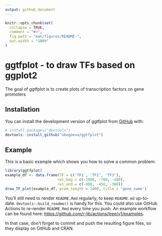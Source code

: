 ```yaml
---
output: github_document
---
```


<!-- README.md is generated from README.Rmd. Please edit that file -->

```r
knitr::opts_chunk$set(
  collapse = TRUE,
  comment = "#>",
  fig.path = "man/figures/README-",
  out.width = "100%"
)
```

# ggtfplot - to draw TFs based on ggplot2

<!-- badges: start -->
<!-- badges: end -->

The goal of ggtfplot is to create plots of transcription factors on gene promoters

## Installation

You can install the development version of ggtfplot from [GitHub](https://github.com/) with:

``` r
# install.packages("devtools")
devtools::install_github("ubogoeva/ggtfplot")
```

## Example

This is a basic example which shows you how to solve a common problem:

```r
library(ggtfplot)
example_df <- data.frame(TF = c('TF1', 'TF2', 'TF3'),
                        rel_beg = c(-1000, -700, -400),
                        rel_end = c(-800, -450, -300))
draw_TF_plot(example_df, prom_length = 1000, title = 'gene_name')
```


You'll still need to render `README.Rmd` regularly, to keep `README.md` up-to-date. `devtools::build_readme()` is handy for this. You could also use GitHub Actions to re-render `README.Rmd` every time you push. An example workflow can be found here: <https://github.com/r-lib/actions/tree/v1/examples>.


In that case, don't forget to commit and push the resulting figure files, so they display on GitHub and CRAN.
